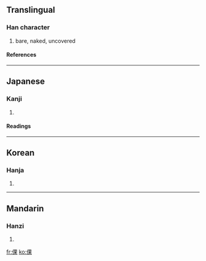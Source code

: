 ==Translingual==
===Han character===
{{Han char|rn=9|rad=人|as=08|sn=10|four=|canj=人田木 (OWD)}}
# bare, naked, uncovered
====References====
{{Han ref|kx=0109.070|dkj=00797|dj=0232.050|hdz=10177.030|uh=502E|ud=20526}}
----
==Japanese==
===Kanji===
{{ja-kanji|grade=|rs=人08}}
# {{defn|Japanese}}
====Readings====
{{ja-readings|on=[[ら]] (ra), [[か]] (ka), [[げ]] (ge)|kun=[[はだか]] (hadaka), [[せまい]] (semai), [[かたぬぐ]] (katanugu), [[すはだ]] (suhada)}}
----
==Korean==
===Hanja===
{{ko-hanja|hangeul=라|rv=ra|mr=ra}}
# {{defn|Korean}}
----
==Mandarin==
===Hanzi===
{{cmn-hanzi|pin=[[lèng]] ([[leng4]]), [[líng]] ([[ling2]]), [[luǒ]] ([[luo3]])|wg=leng<sup>4</sup>, ling<sup>2</sup>, lo<sup>3</sup>}}
# {{defn|Mandarin}}

[[fr:倮]]
[[ko:倮]]
